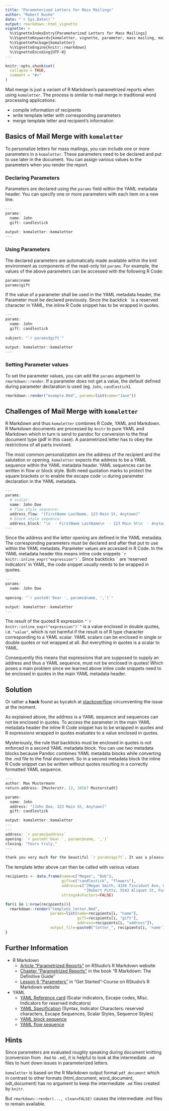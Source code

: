 ```yaml
---
title: "Parameterized Letters for Mass Mailings"
author: "Robert Nuske"
date: "`r Sys.Date()`"
output: rmarkdown::html_vignette
vignette: >
  %\VignetteIndexEntry{Parameterized Letters for Mass Mailings}
  %\VignetteKeywords{komaletter, vignette, parameter, mass mailing, mail merge}
  %\VignettePackage{komaletter}
  %\VignetteEngine{knitr::rmarkdown}
  %\VignetteEncoding{UTF-8}
---
```


```r
knitr::opts_chunk$set(
  collapse = TRUE,
  comment = "#>"
)
```


Mail merge is just a variant of R Markdown's parametrized reports when using `komaletter`. The process is similar to mail merge in traditional word processing applications:

  * compile information of recipients
  * write template letter with corresponding parameters
  * merge template letter and recipient's information
  

## Basics of Mail Merge with `komaletter`
To personalize letters for mass mailings, you can include one or more parameters in a `komaletter`. These parameters need to be declared and put to use later in the document. You can assign various values to the parameters when you render the report.


### Declaring Parameters
Parameters are declared using the `params` field within the YAML metadata header. You can specify one or more parameters with each item on a new line.
```r
---
params:
  name: John
  gift: candlestick

output: komaletter::komaletter
---
```


### Using Parameters
The declared parameters are automatically made available within the knit environment as components of the read-only list `params`. For example, the values of the above parameters can be accessed with the following R Code:
```r
params$name
params$gift
```

If the value of a parameter shall be used in the YAML metadata header, the Parameter must be declared previously. Since the backtick \` is a reserved character in YAML, the inline R Code snippet has to be wrapped in quotes.
```r
---
params:
  name: John
  gift: candlestick
  
subject: "`r params$gift`"

output: komaletter::komaletter
---
```


### Setting Parameter values
To set the parameter values, you can add the `params` argument to `rmarkdown::render`. If a parameter does not get a value, the default defined during parameter declaration is used (eg. `John`, `candlestick`).
```r
rmarkdown::render("example.Rmd", params=list(name="Jane"))
```


## Challenges of Mail Merge with `komaletter`
R Markdown and thus `komaletter` combines R Code, YAML and Markdown. R Markdown documents are processed by `knitr` to pure YAML and Markdown which in turn is send to pandoc for conversion to the final document type (pdf in this case). A parametrized letter has to obey the restrictions of all parts involved.

The most common personalization are the address of the recipient and the salutation or opening. `komaletter` expects the address to be a YAML sequence within the YAML metadata header. YAML sequences can be written in flow or block style. Both need quotation marks to protect the square brackets or to enable the escape code `\n` during parameter declaration in the YAML metadata.

```r
---
params:
  # scalar:
  name: John Doe
  # flow style sequence:
  address_flow: "[FirstName LastName, 123 Main St, Anytown]"
  # block style sequence:
  address_block: "\n  - FirstName LastName\n  - 123 Main St\n  - Anytown"
---
```

Since the address and the letter opening are defined in the YAML metadata. The corresponding parameters must be declared and after that put to use within the YAML metadata. Parameter values are accessed in R Code. In the YAML metadata header this means inline code snippets `` `r knitr::inline_expr("expression")` ``. Since backticks `` ` `` are 'reserved indicators' in YAML, the code snippet usually needs to be wrapped in quotes. 

```r
---
params:
  name: John Doe
  
opening: "`r paste0('Dear ', params$name, ',')`"

output: komaletter::komaletter
---
```

The result of the quoted R expression `` "`r knitr::inline_expr("expression")`" `` is a value enclosed in double quotes, i.e. `"value"`, which is not harmful if the result is of R type character corresponding to a YAML scalar. YAML scalars can be enclosed in single or double quotes or not wrapped at all. But everything in quotes is a scalar to YAML.

Consequently this means that expressions that are supposed to supply an address and thus a YAML sequence, must not be enclosed in quotes! Which poses a main problem since we learned above inline code snippets need to be enclosed in quotes in the main YAML metadata header.


## Solution
Or rather a **hack** found as bycatch at [stackoverflow](https://stackoverflow.com/a/31862074) circumventing the issue at the moment.

As explained above, the address is a YAML sequence and sequences can not be enclosed in quotes. To access the parameter in the main YAML metadata header the inline R Code snippet has to be wrapped in quotes and R expressions wrapped in quotes evaluates to a value enclosed in quotes.

Mysteriously, the rule that backticks must be enclosed in quotes is not enforced in a second YAML metadata block. You can use two metadata blocks because Pandoc combines YAML metadata blocks while converting the .md file to the final document. So in a second metadata block the inline R Code snippet can be written without quotes resulting in a correctly formatted YAML sequence.

```r
---
author: Max Mustermann
return-address: [Musterstr. 12, 34567 Musterstadt]

params: 
  name: John
  address: "[John Doe, 123 Main St, Anytown]"
  gift: candlestick

output: komaletter::komaletter
---
---
address: `r params$address`
opening: `r paste0('Dear ', params$name, ',')`
closing: "Yours truly,"
---

thank you very much for the beautiful `r params$gift`. It was a pleasure to have you.
```


The template letter above can then be called with various values

```r
recipients <- data.frame(name=c("Megan", "Bob"),
                         gift=c("candlestick", "flowers"),
                         address=c("[Megan Smith, 4156 Tincidunt Ave, Green Bay Indiana 19759]",
                                   "[Robert Pitts, 5543 Aliquet St, Fort Dodge GA 20783]"),
                         stringsAsFactors=FALSE)

for(i in 1:nrow(recipients)){
  rmarkdown::render("template_letter.Rmd", 
                    params=list(name=recipients[i, "name"], 
                                gift=recipients[i, "gift"], 
                                address=recipients[i, "address"]),
                    output_file=paste0("letter_", recipients[i, 'name'], ".pdf"))
}

```


## Further Information
  * R Markdown
    * [Article "Parametrized Reports"](https://rmarkdown.rstudio.com/developer_parameterized_reports) on RStudio's R Markdown website
    * [Chapter "Parametrized Reports"](https://bookdown.org/yihui/rmarkdown/parameterized-reports.html) in the book "R Markdown: The Definitive Guide"
    * [Lesson 6 "Parameters"](https://rmarkdown.rstudio.com/lesson-6.html) in "Get Started"-Course on RStudio's R Markdown website
    
  * YAML 
    * [YAML Reference card](http://yaml.org/refcard.html) (Scalar indicators, Escape codes, Misc. Indicators for reserved indicators)
    * [YAML Specification](http://yaml.org/spec/current.html) (Syntax, Indicator Characters: reserved characters, Escape Sequences, Scalar Styles, Sequence Styles)
    * [YAML block sequence](http://yaml.org/spec/current.html#id2543032)
    * [YAML flow sequence](http://yaml.org/spec/current.html#id2542413)


## Hints
Since parameters are evaluated roughly speaking during document knitting (conversion from `.Rmd` to `.md`), it is helpful to look at the intermediate `.md` files to hunt down issues in parameterized letters.

`komaletter` is based on the R Markdown output format `pdf_document` which in contrast to other formats (html_document, word_document, odt_document) has no argument to keep the intermediate `.md` files created by `knitr`.

But `rmarkdown::render(..., clean=FALSE)` causes the intermediate .md files to remain available.
